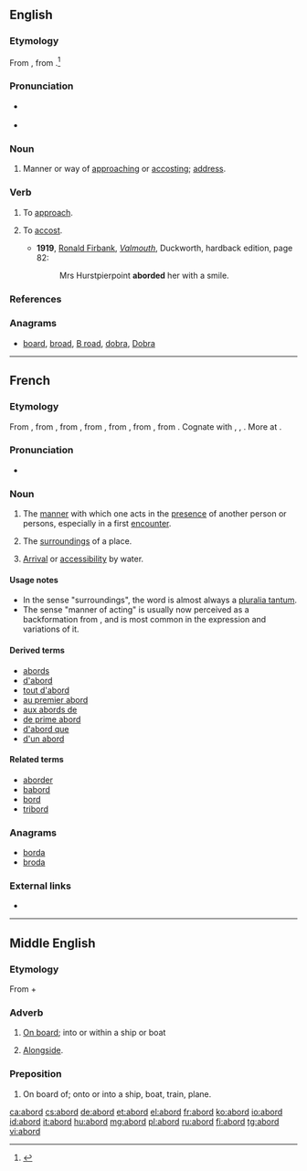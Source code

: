 ==English==

===Etymology===
From {{etyl|enm|en}} {{term|aborden|lang=enm}}, from {{term|abord|lang=enm}}.<ref>{{R:MW3 1976|page=6}}</ref>

===Pronunciation===
* {{a|RP}} {{IPA|/əˈbɔːd/|lang=en}}
* {{a|US}} {{IPA|/əˈbɔɹd/|lang=en}}

===Noun===
{{en-noun}}

# {{context|archaic|lang=en}} Manner or way of [[approach]]ing or [[accost]]ing; [[address]]. {{defdate|since the early 1600s}}
#: {{rfquotek|Chesterfield}}

===Verb===
{{en-verb}}

# {{context|transitive|obsolete|lang=en}} To [[approach]]. {{defdate|attested from around 1400 until the late 1600s}}
# {{context|transitive|rare|lang=en}} To [[accost]]. {{defdate|since the early 1600s}}
#* '''1919''', [[w:Ronald Firbank|Ronald Firbank]], ''[[w:Valmouth|Valmouth]]'', Duckworth, hardback edition, page 82:
#*: Mrs Hurstpierpoint '''aborded''' her with a smile.

===References===
<references/>

===Anagrams===
* [[board#English|board]], [[broad#English|broad]], [[B road#English|B road]], [[dobra#English|dobra]], [[Dobra#English|Dobra]]

----

==French==

===Etymology===
From {{etyl|frm|fr}}, from {{term|aborder|lang=frm}}, from {{etyl|fro|fr}} {{term|aborder||to hit a ship in order to board it|lang=fro}}, from {{term|bord||side of a ship, edge|lang=fro}}, from {{etyl|frk|fr}} {{m|frk|*bord||side of a ship or vessel}}, from {{etyl|gem-pro|fr}} {{m|gem-pro|*burdą||edge, border, side}}, from {{etyl|ine-pro|fr}} {{m|ine-pro|*bheredh-||to cut}}. Cognate with {{etyl|goh|-}} {{term|bort||edge, rim, rand|lang=goh}}, {{etyl|ang|-}} {{term|bord||ship, side of a ship|lang=ang}}, {{etyl|non|-}} {{term|borð||edge, side of a vessel|lang=non}}. More at {{l|en|board}}.

===Pronunciation===
* {{audio|Fr-abord.ogg|Audio|lang=fr}}

===Noun===
{{fr-noun|m}}

# {{context|literary|lang=fr}} The [[manner]] with which one acts in the [[presence]] of another person or persons, especially in a first [[encounter]].
# {{context|rare|lang=fr}} The [[surrounding]]s of a place.
# {{context|archaic|lang=fr}} [[arrival|Arrival]] or [[accessibility]] by water.

====Usage notes====
* In the sense "surroundings", the word is almost always a [[pluralia tantum]].
* The sense "manner of acting" is usually now perceived as a backformation from {{term|aborder||to approach|lang=fr}}, and is most common in the expression {{term||être [[d'un abord]]|lang=fr}} and variations of it.

====Derived terms====
* [[abords]]
* [[d'abord]]
* [[tout d'abord]]
* [[au premier abord]]
* [[aux abords de]]
* [[de prime abord]]
* [[d'abord que]]
* [[d'un abord]]

====Related terms====
* [[aborder]]
* [[babord]]
* [[bord#French|bord]]
* [[tribord]]

===Anagrams===
* [[borda#French|borda]]
* [[broda#French|broda]]

===External links===
* {{R:TLFi}}

----

==Middle English==

===Etymology===
From {{etyl|fro|enm}} {{term|a||lang=fro}} + {{term|bord||exterior of a ship|lang=fro}}

===Adverb===
{{head|enm|adverb}}

# [[on board|On board]]; into or within a ship or boat
# {{context|nautical|lang=enm}} [[alongside|Alongside]].

===Preposition===
{{head|enm|preposition}}

# On board of; onto or into a ship, boat, train, plane.

[[ca:abord]]
[[cs:abord]]
[[de:abord]]
[[et:abord]]
[[el:abord]]
[[fr:abord]]
[[ko:abord]]
[[io:abord]]
[[id:abord]]
[[it:abord]]
[[hu:abord]]
[[mg:abord]]
[[pl:abord]]
[[ru:abord]]
[[fi:abord]]
[[tg:abord]]
[[vi:abord]]